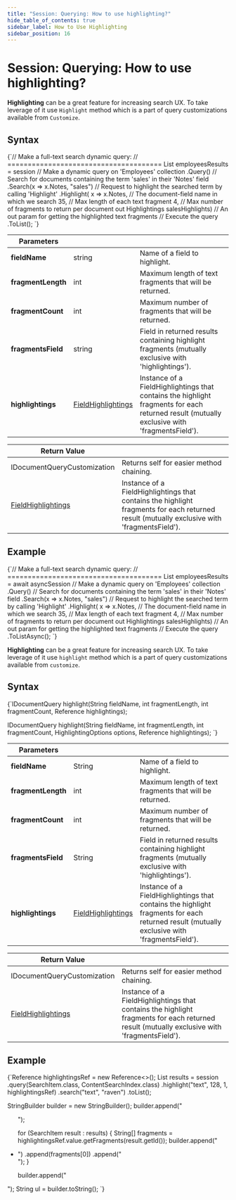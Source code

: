 ```yaml
---
title: "Session: Querying: How to use highlighting?"
hide_table_of_contents: true
sidebar_label: How to Use Highlighting
sidebar_position: 16
---
```





# Session: Querying: How to use highlighting?
<LanguageSwitcher supportedLanguages={supportedLanguages} />
<LanguageContent language="csharp">


**Highlighting** can be a great feature for increasing search UX. To take leverage of it use `Highlight` method which is a part of query customizations available from `Customize`.

## Syntax

<TabItem value="highlight_1" label="highlight_1">
<CodeBlock language="csharp">
{`// Make a full-text search dynamic query:
// ======================================
List<Employee> employeesResults = session
     // Make a dynamic query on 'Employees' collection
    .Query<Employee>()
     // Search for documents containing the term 'sales' in their 'Notes' field
    .Search(x => x.Notes, "sales")
     // Request to highlight the searched term by calling 'Highlight'
    .Highlight(
        x => x.Notes, // The document-field name in which we search
        35,           // Max length of each text fragment
        4,            // Max number of fragments to return per document
        out Highlightings salesHighlights) // An out param for getting the highlighted text fragments
     // Execute the query
    .ToList();
`}
</CodeBlock>
</TabItem>

| Parameters | | |
| ------------- | ------------- | ----- |
| **fieldName** | string | Name of a field to highlight. |
| **fragmentLength** | int | Maximum length of text fragments that will be returned. |
| **fragmentCount** | int | Maximum number of fragments that will be returned. |
| **fragmentsField** | string | Field in returned results containing highlight fragments (mutually exclusive with 'highlightings'). |
| **highlightings** | [FieldHighlightings](../../../glossary/field-highlightings.mdx) | Instance of a FieldHighlightings that contains the highlight fragments for each returned result (mutually exclusive with 'fragmentsField'). |

| Return Value | |
| ------------- | ----- |
| IDocumentQueryCustomization | Returns self for easier method chaining. |
| [FieldHighlightings](../../../glossary/field-highlightings.mdx) | Instance of a FieldHighlightings that contains the highlight fragments for each returned result (mutually exclusive with 'fragmentsField'). |

## Example

<TabItem value="highlight_2" label="highlight_2">
<CodeBlock language="csharp">
{`// Make a full-text search dynamic query:
// ======================================
List<Employee> employeesResults = await asyncSession
     // Make a dynamic query on 'Employees' collection
    .Query<Employee>()
     // Search for documents containing the term 'sales' in their 'Notes' field
    .Search(x => x.Notes, "sales")
     // Request to highlight the searched term by calling 'Highlight'
    .Highlight(
        x => x.Notes, // The document-field name in which we search
        35,           // Max length of each text fragment
        4,            // Max number of fragments to return per document
        out Highlightings salesHighlights) // An out param for getting the highlighted text fragments
     // Execute the query
    .ToListAsync();
`}
</CodeBlock>
</TabItem>


</LanguageContent>
<LanguageContent language="java">


**Highlighting** can be a great feature for increasing search UX. To take leverage of it use `highlight` method which is a part of query customizations available from `customize`.

## Syntax

<TabItem value="highlight_1" label="highlight_1">
<CodeBlock language="java">
{`IDocumentQuery<T> highlight(String fieldName,
                            int fragmentLength,
                            int fragmentCount,
                            Reference<Highlightings> highlightings);

IDocumentQuery<T> highlight(String fieldName,
                            int fragmentLength,
                            int fragmentCount,
                            HighlightingOptions options,
                            Reference<Highlightings> highlightings);
`}
</CodeBlock>
</TabItem>

| Parameters | | |
| ------------- | ------------- | ----- |
| **fieldName** | String | Name of a field to highlight. |
| **fragmentLength** | int | Maximum length of text fragments that will be returned. |
| **fragmentCount** | int | Maximum number of fragments that will be returned. |
| **fragmentsField** | String | Field in returned results containing highlight fragments (mutually exclusive with 'highlightings'). |
| **highlightings** | [FieldHighlightings](../../../glossary/field-highlightings.mdx) | Instance of a FieldHighlightings that contains the highlight fragments for each returned result (mutually exclusive with 'fragmentsField'). |

| Return Value | |
| ------------- | ----- |
| IDocumentQueryCustomization | Returns self for easier method chaining. |
| [FieldHighlightings](../../../glossary/field-highlightings.mdx) | Instance of a FieldHighlightings that contains the highlight fragments for each returned result (mutually exclusive with 'fragmentsField'). |

## Example

<TabItem value="highlight_2" label="highlight_2">
<CodeBlock language="java">
{`Reference<Highlightings> highlightingsRef = new Reference<>();
List<SearchItem> results = session
    .query(SearchItem.class, ContentSearchIndex.class)
    .highlight("text", 128, 1, highlightingsRef)
    .search("text", "raven")
    .toList();

StringBuilder builder = new StringBuilder();
builder.append("<ul>");

for (SearchItem result : results) \{
    String[] fragments = highlightingsRef.value.getFragments(result.getId());
    builder.append("<li>")
        .append(fragments[0])
        .append("</li>");
\}

builder.append("</ul>");
String ul = builder.toString();
`}
</CodeBlock>
</TabItem>


</LanguageContent>

<!---
- [Indexes : Querying : Highlights](../../../indexes/querying/highlights)

-->